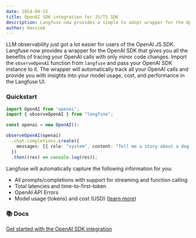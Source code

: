 ```yaml
---
date: 2024-04-15
title: OpenAI SDK integration for JS/TS SDK
description: Langfuse now provides a simple to adopt wrapper for the OpenAI JS/TS SDK for you to seemlessly trace your OpenAI calls.
author: Hassieb
---
```



<ChangelogHeader />

LLM observability just got a lot easier for users of the OpenAI JS SDK. Langfuse now provides a wrapper for the OpenAI SDK that gives you all the benefits of tracing your OpenAI calls with only minor code changes. Import the `observeOpenAI` function from `langfuse` and pass your OpenAI SDK instance to it. The wrapper will automatically track all your OpenAI calls and provide you with insights into your model usage, cost, and performance in the Langfuse UI.


### Quickstart

```typescript
import OpenAI from 'openai';
import { observeOpenAI } from "langfuse";

const openai = new OpenAI();

observeOpenAI(openai)
  .chat.completions.create({
    messages: [{ role: "system", content: "Tell me a story about a dog." }],
  })
  .then((res) => console.log(res));

```

Langfuse will automatically capture the following information for you:

- All prompts/completions with support for streaming and function calling
- Total latencies and time-to-first-token
- OpenAI API Errors
- Model usage (tokens) and cost (USD) ([learn more](/docs/model-usage-and-cost))

### 📚 Docs

[Get started with the OpenAI SDK integration](/docs/integrations/openai/js/get-started)

